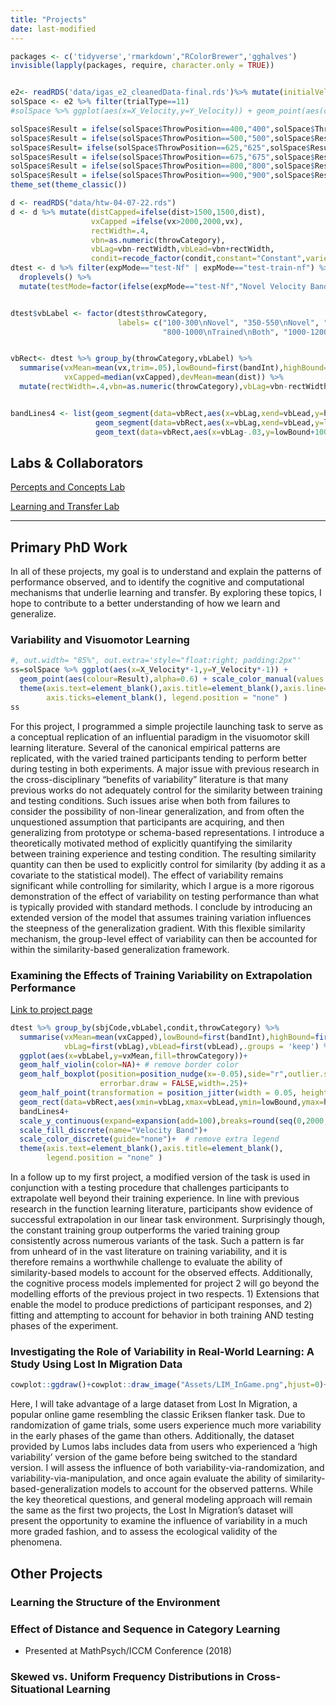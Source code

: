 ```yaml
---
title: "Projects"
date: last-modified
---
```




```r

packages <- c('tidyverse','rmarkdown',"RColorBrewer",'gghalves')
invisible(lapply(packages, require, character.only = TRUE))


e2<- readRDS('data/igas_e2_cleanedData-final.rds')%>% mutate(initialVelocityX=X_Velocity,initialVelocityY=Y_Velocity)
solSpace <- e2 %>% filter(trialType==11)
#solSpace %>% ggplot(aes(x=X_Velocity,y=Y_Velocity)) + geom_point(aes(colour=ThrowPosition),alpha=0.58) + ggtitle("") 

solSpace$Result = ifelse(solSpace$ThrowPosition==400,"400",solSpace$ThrowPosition)
solSpace$Result = ifelse(solSpace$ThrowPosition==500,"500",solSpace$Result)
solSpace$Result= ifelse(solSpace$ThrowPosition==625,"625",solSpace$Result)
solSpace$Result = ifelse(solSpace$ThrowPosition==675,"675",solSpace$Result)
solSpace$Result = ifelse(solSpace$ThrowPosition==800,"800",solSpace$Result)
solSpace$Result = ifelse(solSpace$ThrowPosition==900,"900",solSpace$Result)
theme_set(theme_classic())

d <- readRDS("data/htw-04-07-22.rds")
d <- d %>% mutate(distCapped=ifelse(dist>1500,1500,dist),
                  vxCapped =ifelse(vx>2000,2000,vx),
                  rectWidth=.4,
                  vbn=as.numeric(throwCategory),
                  vbLag=vbn-rectWidth,vbLead=vbn+rectWidth,
                  condit=recode_factor(condit,constant="Constant",varied="Varied"))
dtest <- d %>% filter(expMode=="test-Nf" | expMode=="test-train-nf") %>% 
  droplevels() %>%   
  mutate(testMode=factor(ifelse(expMode=="test-Nf","Novel Velocity Band","Trained Velocity Band \n(Constant trained from only 800-1000)")))


dtest$vbLabel <- factor(dtest$throwCategory, 
                        labels= c("100-300\nNovel", "350-550\nNovel", "600-800\nNovel",
                                  "800-1000\nTrained\nBoth", "1000-1200\nTrained\nVaried","1200-1400\nTrained\nVaried"))


vbRect<- dtest %>% group_by(throwCategory,vbLabel) %>% 
  summarise(vxMean=mean(vx,trim=.05),lowBound=first(bandInt),highBound=first(highBound),vx=median(vx),
            vxCapped=median(vxCapped),devMean=mean(dist)) %>%
  mutate(rectWidth=.4,vbn=as.numeric(throwCategory),vbLag=vbn-rectWidth,vbLead=vbn+rectWidth)


bandLines4 <- list(geom_segment(data=vbRect,aes(x=vbLag,xend=vbLead,y=highBound,yend=highBound),alpha=1,linetype="dashed"),
                   geom_segment(data=vbRect,aes(x=vbLag,xend=vbLead,y=lowBound,yend=lowBound),alpha=1,linetype="dashed"),
                   geom_text(data=vbRect,aes(x=vbLag-.03,y=lowBound+100,label=throwCategory),angle=90,size=2.5,fontface="bold") )    


```

## Labs & Collaborators 

[Percepts and Concepts Lab](https://pc.cogs.indiana.edu/)

[Learning and Transfer Lab](https://greenlab.psych.wisc.edu/)


_______________________________________________________________








## Primary PhD Work

In all of these projects, my goal is to understand and explain the patterns of performance observed, and to identify the cognitive and computational mechanisms that underlie learning and transfer. By exploring these topics, I hope to contribute to a better understanding of how we learn and generalize.


### Variability and Visuomotor Learning

```r
#, out.width= "85%", out.extra='style="float:right; padding:2px"'
ss=solSpace %>% ggplot(aes(x=X_Velocity*-1,y=Y_Velocity*-1)) + 
  geom_point(aes(colour=Result),alpha=0.6) + scale_color_manual(values =brewer.pal(n=6,name="Set1"))+
  theme(axis.text=element_blank(),axis.title=element_blank(),axis.line=element_blank(),
        axis.ticks=element_blank(), legend.position = "none" )
ss

```

For this project, I programmed a simple projectile launching task to serve as a conceptual replication of an influential paradigm in the visuomotor skill learning literature. Several of the canonical empirical patterns are replicated, with the varied trained participants tending to perform better during testing in both experiments. A major issue with previous research in the cross-disciplinary "benefits of variability" literature is that many previous works do not adequately control for the similarity between training and testing conditions. Such issues arise when both from failures to consider the possibility of non-linear generalization, and from often the unquestioned assumption that participants are acquiring, and then generalizing from prototype or schema-based representations. I introduce a theoretically motivated method of explicitly quantifying the similarity between training experience and testing condition. The resulting similarity quantity can then be used to explicitly control for similarity (by adding it as a covariate to the statistical model). The effect of variability remains significant while controlling for similarity, which I argue is a more rigorous demonstration of the effect of variability on testing performance than what is typically provided with standard methods. I conclude by introducing an extended version of the model that assumes training variation influences the steepness of the generalization gradient. With this flexible similarity mechanism, the group-level effect of variability can then be accounted for within the similarity-based generalization framework.\


### Examining the Effects of Training Variability on Extrapolation Performance

[Link to project page](https://tegorman13.github.io/htw/){target="_blank"} \
```r

dtest %>% group_by(sbjCode,vbLabel,condit,throwCategory) %>%
  summarise(vxMean=mean(vxCapped),lowBound=first(bandInt),highBound=first(highBound),
            vbLag=first(vbLag),vbLead=first(vbLead),.groups = 'keep') %>%
  ggplot(aes(x=vbLabel,y=vxMean,fill=throwCategory))+
  geom_half_violin(color=NA)+ # remove border color
  geom_half_boxplot(position=position_nudge(x=-0.05),side="r",outlier.shape = NA,center=TRUE,
                    errorbar.draw = FALSE,width=.25)+
  geom_half_point(transformation = position_jitter(width = 0.05, height = 0.05),size=.3,aes(color=throwCategory))+
  geom_rect(data=vbRect,aes(xmin=vbLag,xmax=vbLead,ymin=lowBound,ymax=highBound,fill=throwCategory),alpha=.3)+
  bandLines4+
  scale_y_continuous(expand=expansion(add=100),breaks=round(seq(0,2000,by=200),2))+
  scale_fill_discrete(name="Velocity Band")+
  scale_color_discrete(guide="none")+  # remove extra legend
  theme(axis.text=element_blank(),axis.title=element_blank(),
        legend.position = "none" )

```

In a follow up to my first project, a modified version of the task is used in conjunction with a testing procedure that challenges participants to extrapolate well beyond their training experience. In line with previous research in the function learning literature, participants show evidence of successful extrapolation in our linear task environment. Surprisingly though, the constant training group outperforms the varied training group consistently across numerous variants of the task. Such a pattern is far from unheard of in the vast literature on training variability, and it is therefore remains a worthwhile challenge to evaluate the ability of similarity-based models to account for the observed effects. Additionally, the cognitive process models implemented for project 2 will go beyond the modelling efforts of the previous project in two respects. 1) Extensions that enable the model to produce predictions of participant responses, and 2) fitting and attempting to account for behavior in both training AND testing phases of the experiment.\


### Investigating the Role of Variability in Real-World Learning: A Study Using Lost In Migration Data

```r
cowplot::ggdraw()+cowplot::draw_image("Assets/LIM_InGame.png",hjust=0)+theme(plot.margin = margin(0, 0, 0, 0))
```

Here, I will take advantage of a large dataset from Lost In Migration, a popular online game resembling the classic Eriksen flanker task. Due to randomization of game trials, some users experience much more variability in the early phases of the game than others. Additionally, the dataset provided by Lumos labs includes data from users who experienced a 'high variability' version of the game before being switched to the standard version. I will assess the influence of both variability-via-randomization, and variability-via-manipulation, and once again evaluate the ability of similarity-based-generalization models to account for the observed patterns. While the key theoretical questions, and general modeling approach will remain the same as the first two projects, the Lost In Migration's dataset will present the opportunity to examine the influence of variability in a much more graded fashion, and to assess the ecological validity of the phenomena.


## Other Projects

### Learning the Structure of the Environment

### Effect of Distance and Sequence in Category Learning
  * Presented at MathPsych/ICCM Conference (2018)

### Skewed vs. Uniform Frequency Distributions in Cross-Situational Learning



